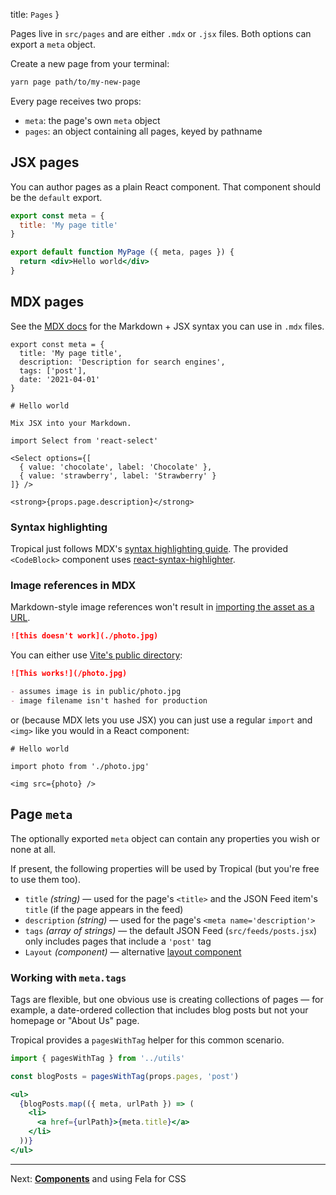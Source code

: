   title: `Pages`
}

Pages live in `src/pages` and are either `.mdx` or `.jsx` files. Both options can export a `meta` object.

Create a new page from your terminal:

```bash
yarn page path/to/my-new-page
```

Every page receives two props:

- `meta`: the page's own `meta` object
- `pages`: an object containing all pages, keyed by pathname

## JSX pages

You can author pages as a plain React component. That component should be the `default` export.

```jsx
export const meta = {
  title: 'My page title'
}

export default function MyPage ({ meta, pages }) {
  return <div>Hello world</div>
}
```

## MDX pages

See the [MDX docs](https://mdxjs.com/) for the Markdown + JSX syntax you can use in `.mdx` files.

```mdx
export const meta = {
  title: 'My page title',
  description: 'Description for search engines',
  tags: ['post'],
  date: '2021-04-01'
}

# Hello world

Mix JSX into your Markdown.

import Select from 'react-select'

<Select options={[
  { value: 'chocolate', label: 'Chocolate' },
  { value: 'strawberry', label: 'Strawberry' }
]} />

<strong>{props.page.description}</strong>
```

### Syntax highlighting

Tropical just follows MDX's [syntax highlighting guide](https://mdxjs.com/guides/syntax-highlighting). The provided `<CodeBlock>` component uses [react-syntax-highlighter](https://github.com/react-syntax-highlighter/react-syntax-highlighter).

### Image references in MDX

Markdown-style image references won't result in [importing the asset as a URL](https://vitejs.dev/guide/assets.html#importing-asset-as-url).

```markdown
![this doesn't work](./photo.jpg)
```

You can either use [Vite's public directory](https://vitejs.dev/guide/assets.html#the-public-directory):

```markdown
![This works!](/photo.jpg)

- assumes image is in public/photo.jpg
- image filename isn't hashed for production
```

or (because MDX lets you use JSX) you can just use a regular `import` and `<img>` like you would in a React component:

```
# Hello world

import photo from './photo.jpg'

<img src={photo} />
```

## Page `meta`

The optionally exported `meta` object can contain any properties you wish or none at all.

If present, the following properties will be used by Tropical (but you're free to use them too).

- `title` *(string)* — used for the page's `<title>` and the JSON Feed item's `title` (if the page appears in the feed)
- `description` *(string)* — used for the page's `<meta name='description'>`
- `tags` *(array of strings)* — the default JSON Feed (`src/feeds/posts.jsx`) only includes pages that include a `'post'` tag
- `Layout` *(component)* — alternative [layout component](/docs/layouts)

### Working with `meta.tags`

Tags are flexible, but one obvious use is creating collections of pages — for example, a date-ordered collection that includes blog posts but not your homepage or "About Us" page.

Tropical provides a `pagesWithTag` helper for this common scenario.

```jsx
import { pagesWithTag } from '../utils'

const blogPosts = pagesWithTag(props.pages, 'post')

<ul>
  {blogPosts.map(({ meta, urlPath }) => (
    <li>
      <a href={urlPath}>{meta.title}</a>
    </li>
  ))}
</ul>
```

---

Next: [**Components**](/docs/components) and using Fela for CSS
